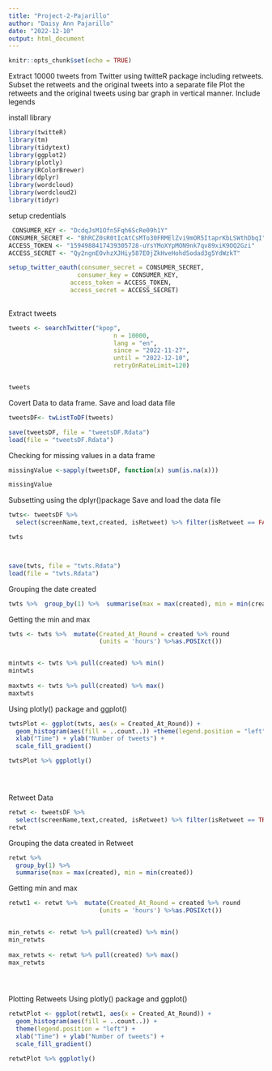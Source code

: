 ---
title: "Project-2-Pajarillo"
author: "Daisy Ann Pajarillo"
date: "2022-12-10"
output: html_document
---

```{r setup, include=FALSE}
knitr::opts_chunk$set(echo = TRUE)
```


Extract 10000 tweets from Twitter using twitteR package including retweets.
Subset the retweets and the original tweets into a separate file
Plot the retweets and the original tweets using bar graph in vertical manner.
Include legends



install library
```{r, vector = TRUE}
library(twitteR)
library(tm)
library(tidytext)
library(ggplot2)
library(plotly)
library(RColorBrewer)
library(dplyr)
library(wordcloud)
library(wordcloud2)
library(tidyr)

```


setup credentials
```{r, vector = TRUE}
 CONSUMER_KEY <- "DcdqJsM1Ofn5Fqh6ScRe09h1Y"
CONSUMER_SECRET <- "BhRCZ0sR0tIcAtCsMTo30FRMElZvi9mOR5ItaprKbLSWthDbqI"
ACCESS_TOKEN <- "1594988417439305728-uYsYMoXYpMON9nk7qv89xiK9OQ2Gzi"
ACCESS_SECRET <- "Qy2ngnEOvhzXJHiy587E0jZkHveHohdSodad3g5YdWzkT"

```



```{r, vector = TRUE}

setup_twitter_oauth(consumer_secret = CONSUMER_SECRET,
                   consumer_key = CONSUMER_KEY,
                 access_token = ACCESS_TOKEN,
                 access_secret = ACCESS_SECRET)
                  


```
Extract tweets
```{r, vector = TRUE}

tweets <- searchTwitter("kpop", 
                             n = 10000,
                             lang = "en",
                             since = "2022-11-27",
                             until = "2022-12-10",
                             retryOnRateLimit=120)


tweets


```


Covert Data to data frame. 
Save and load data file
```{r, vector = TRUE}

tweetsDF<- twListToDF(tweets)

save(tweetsDF, file = "tweetsDF.Rdata")
load(file = "tweetsDF.Rdata")


```

Checking for missing values in a data frame
```{r, vector = TRUE}
missingValue <-sapply(tweetsDF, function(x) sum(is.na(x)))

missingValue
```


Subsetting using the dplyr()package
 Save and load the data file
```{r, vector = TRUE}
twts<- tweetsDF %>%
  select(screenName,text,created, isRetweet) %>% filter(isRetweet == FALSE)

twts



save(twts, file = "twts.Rdata")
load(file = "twts.Rdata")


```


Grouping the date created
```{r, vector = TRUE}

twts %>%  group_by(1) %>%  summarise(max = max(created), min = min(created))


```


Getting the min and max
```{r, vector = TRUE}

twts <- twts %>%  mutate(Created_At_Round = created %>% round
                         (units = 'hours') %>%as.POSIXct())


mintwts <- twts %>% pull(created) %>% min()
mintwts
 
maxtwts <- twts %>% pull(created) %>% max()
maxtwts


```


Using plotly() package and ggplot()
```{r, vector = TRUE}

twtsPlot <- ggplot(twts, aes(x = Created_At_Round)) +
  geom_histogram(aes(fill = ..count..)) +theme(legend.position = "left") +
  xlab("Time") + ylab("Number of tweets") + 
  scale_fill_gradient() 

twtsPlot %>% ggplotly()





```



Retweet Data
```{r, vector = TRUE}

retwt <- tweetsDF %>%
  select(screenName,text,created, isRetweet) %>% filter(isRetweet == TRUE)
retwt

```


Grouping the data created in Retweet
```{r, vector = TRUE}
retwt %>%  
  group_by(1) %>%  
  summarise(max = max(created), min = min(created))


```


Getting min and max 
```{r, vector = TRUE}

retwt1 <- retwt %>%  mutate(Created_At_Round = created %>% round
                         (units = 'hours') %>%as.POSIXct())


min_retwts <- retwt %>% pull(created) %>% min()
min_retwts
 
max_retwts <- retwt %>% pull(created) %>% max()
max_retwts





```

Plotting Retweets Using plotly() package and ggplot()
```{r, vector = TRUE}
retwtPlot <- ggplot(retwt1, aes(x = Created_At_Round)) +
  geom_histogram(aes(fill = ..count..)) +
  theme(legend.position = "left") +
  xlab("Time") + ylab("Number of tweets") + 
  scale_fill_gradient()

retwtPlot %>% ggplotly()


 

```


